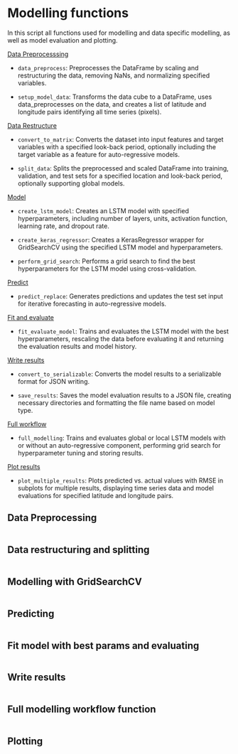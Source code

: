 # Modelling functions {.unnumbered}

In this script all functions used for modelling and data specific modelling, as well as model evaluation and plotting.

[Data Preprocesssing](#sec-mod_pre)

- `data_preprocess`: Preprocesses the DataFrame by scaling and restructuring the data, removing NaNs, and normalizing specified variables.
  
- `setup_model_data`: Transforms the data cube to a DataFrame, uses data_preprocesses on the data, and creates a list of latitude and longitude pairs identifying all time series (pixels).
  
[Data Restructure](#sec-restruc)

- `convert_to_matrix`: Converts the dataset into input features and target variables with a specified look-back period, optionally including the target variable as a feature for auto-regressive models.
  
- `split_data`: Splits the preprocessed and scaled DataFrame into training, validation, and test sets for a specified location and look-back period, optionally supporting global models.

[Model](#sec-model)
 
- `create_lstm_model`: Creates an LSTM model with specified hyperparameters, including number of layers, units, activation function, learning rate, and dropout rate.
  
- `create_keras_regressor`: Creates a KerasRegressor wrapper for GridSearchCV using the specified LSTM model and hyperparameters.
  
- `perform_grid_search`: Performs a grid search to find the best hyperparameters for the LSTM model using cross-validation.

[Predict](#sec-sec-pred)

- `predict_replace`: Generates predictions and updates the test set input for iterative forecasting in auto-regressive models.

[Fit and evaluate](#sec-sec-eval)

- `fit_evaluate_model`: Trains and evaluates the LSTM model with the best hyperparameters, rescaling the data before evaluating it and returning the evaluation results and model history.

[Write results](#sec-sec-write)

- `convert_to_serializable`: Converts the model results to a serializable format for JSON writing.
  
- `save_results`: Saves the model evaluation results to a JSON file, creating necessary directories and formatting the file name based on model type.
  
[Full workflow](#sec-full)

- `full_modelling`: Trains and evaluates global or local LSTM models with or without an auto-regressive component, performing grid search for hyperparameter tuning and storing results.
  
[Plot results](#sec-sec-plot)

- `plot_multiple_results`: Plots predicted vs. actual values with RMSE in subplots for multiple results, displaying time series data and model evaluations for specified latitude and longitude pairs.



## Data Preprocessing {#sec-mod_pre}

```.python
```

## Data restructuring and splitting {#sec-restruc}

```.python
```

## Modelling with GridSearchCV {#sec-model}

```.python
```

## Predicting {#sec-pred}

```.python
```

## Fit model with best params and evaluating {#sec-eval}

```.python
```

## Write results {#sec-write}

```.python
```

## Full modelling workflow function {#sec-full}
```.python
```

## Plotting {#sec-plot}
```.python
```